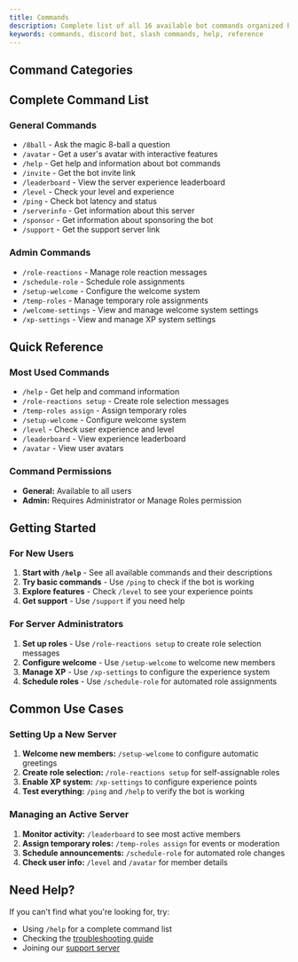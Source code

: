 ```yaml
---
title: Commands
description: Complete list of all 16 available bot commands organized by category. Find the right command for your needs.
keywords: commands, discord bot, slash commands, help, reference
---
```



## Command Categories

<Cards>
  <Card 
    title="General Commands (10)" 
    description="Basic bot commands available to all users" 
    href="./general"
  />
  <Card 
    title="Admin Commands (6)" 
    description="Server management commands for administrators" 
    href="./admin"
  />
</Cards>

## Complete Command List

### General Commands
- `/8ball` - Ask the magic 8-ball a question
- `/avatar` - Get a user's avatar with interactive features
- `/help` - Get help and information about bot commands
- `/invite` - Get the bot invite link
- `/leaderboard` - View the server experience leaderboard
- `/level` - Check your level and experience
- `/ping` - Check bot latency and status
- `/serverinfo` - Get information about this server
- `/sponsor` - Get information about sponsoring the bot
- `/support` - Get the support server link

### Admin Commands
- `/role-reactions` - Manage role reaction messages
- `/schedule-role` - Schedule role assignments
- `/setup-welcome` - Configure the welcome system
- `/temp-roles` - Manage temporary role assignments
- `/welcome-settings` - View and manage welcome system settings
- `/xp-settings` - View and manage XP system settings


## Quick Reference

### Most Used Commands
- `/help` - Get help and command information
- `/role-reactions setup` - Create role selection messages
- `/temp-roles assign` - Assign temporary roles
- `/setup-welcome` - Configure welcome system
- `/level` - Check user experience and level
- `/leaderboard` - View experience leaderboard
- `/avatar` - View user avatars

### Command Permissions
- **General:** Available to all users
- **Admin:** Requires Administrator or Manage Roles permission

## Getting Started

### For New Users
1. **Start with `/help`** - See all available commands and their descriptions
2. **Try basic commands** - Use `/ping` to check if the bot is working
3. **Explore features** - Check `/level` to see your experience points
4. **Get support** - Use `/support` if you need help

### For Server Administrators
1. **Set up roles** - Use `/role-reactions setup` to create role selection messages
2. **Configure welcome** - Use `/setup-welcome` to welcome new members
3. **Manage XP** - Use `/xp-settings` to configure the experience system
4. **Schedule roles** - Use `/schedule-role` for automated role assignments


## Common Use Cases

### Setting Up a New Server
1. **Welcome new members:** `/setup-welcome` to configure automatic greetings
2. **Create role selection:** `/role-reactions setup` for self-assignable roles
3. **Enable XP system:** `/xp-settings` to configure experience points
4. **Test everything:** `/ping` and `/help` to verify the bot is working

### Managing an Active Server
1. **Monitor activity:** `/leaderboard` to see most active members
2. **Assign temporary roles:** `/temp-roles assign` for events or moderation
3. **Schedule announcements:** `/schedule-role` for automated role changes
4. **Check user info:** `/level` and `/avatar` for member details

## Need Help?
If you can't find what you're looking for, try:
- Using `/help` for a complete command list
- Checking the [troubleshooting guide](/docs/troubleshooting)
- Joining our [support server](/docs/getting-started/adding-bot)

